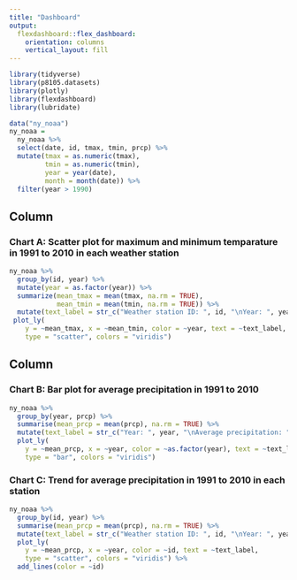 ```yaml
---
title: "Dashboard"
output: 
  flexdashboard::flex_dashboard:
    orientation: columns
    vertical_layout: fill
---
```


```r
library(tidyverse)
library(p8105.datasets)
library(plotly)
library(flexdashboard)
library(lubridate)
```

```r
data("ny_noaa")
ny_noaa = 
  ny_noaa %>% 
  select(date, id, tmax, tmin, prcp) %>% 
  mutate(tmax = as.numeric(tmax),
         tmin = as.numeric(tmin),
         year = year(date),
         month = month(date)) %>% 
  filter(year > 1990)
```


Column {data-width=650}
-----------------------------------------------------------------------

### Chart A: Scatter plot for maximum and minimum temparature in 1991 to 2010 in each weather station


```r
ny_noaa %>% 
  group_by(id, year) %>% 
  mutate(year = as.factor(year)) %>% 
  summarize(mean_tmax = mean(tmax, na.rm = TRUE),
            mean_tmin = mean(tmin, na.rm = TRUE)) %>% 
  mutate(text_label = str_c("Weather station ID: ", id, "\nYear: ", year)) %>% 
 plot_ly(
    y = ~mean_tmax, x = ~mean_tmin, color = ~year, text = ~text_label,
    type = "scatter", colors = "viridis")
```


Column {data-width=350}
-----------------------------------------------------------------------

### Chart B: Bar plot for average precipitation in 1991 to 2010


```r
ny_noaa %>% 
  group_by(year, prcp) %>% 
  summarise(mean_prcp = mean(prcp), na.rm = TRUE) %>%
  mutate(text_label = str_c("Year: ", year, "\nAverage precipitation: ", mean_prcp)) %>% 
  plot_ly(
    y = ~mean_prcp, x = ~year, color = ~as.factor(year), text = ~text_label,
    type = "bar", colors = "viridis")
```


### Chart C: Trend for average precipitation in 1991 to 2010 in each station

```r
ny_noaa %>% 
  group_by(id, year) %>% 
  summarise(mean_prcp = mean(prcp), na.rm = TRUE) %>%
  mutate(text_label = str_c("Weather station ID: ", id, "\nYear: ", year, "\nAverage precipitation: ", mean_prcp)) %>% 
  plot_ly(
    y = ~mean_prcp, x = ~year, color = ~id, text = ~text_label,
    type = "scatter", colors = "viridis") %>% 
  add_lines(color = ~id)
```

